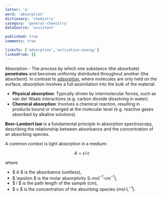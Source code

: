 ```yaml
---
letter: 'a'
word: 'absorption'
dictionary: 'chemistry'
category: 'general-chemistry'
dataSource: 'assistant'

published: true
comments: true

linksTo: ['adsorption','activation-energy']
linkedFrom: []
---
```


<a id="absorption">Absorption</a> - The process by which one substance (the absorbate) **penetrates** and becomes uniformly distributed throughout another (the absorbent). In contrast to [adsorption](#adsorption), where molecules are only held on the surface, absorption involves a full assimilation into the bulk of the material.

- **Physical absorption**: Typically driven by intermolecular forces, such as van der Waals interactions (e.g. carbon dioxide dissolving in water).
- **Chemical absorption**: Involves a chemical reaction, resulting in products bound or changed at the molecular level (e.g. reactive gases absorbed by alkaline solutions).

**Beer-Lambert law** is a fundamental principle in absorption spectroscopy, describing the relationship between absorbance and the concentration of an absorbing species.

A common context is light absorption in a medium:

$$
A = \epsilon \, l \, c
$$

where
- $ A $ is the absorbance (unitless),
- $ \epsilon $ is the molar absorptivity (L·mol$^{-1}$·cm$^{-1}$),
- $ l $ is the path length of the sample (cm),
- $ c $ is the concentration of the absorbing species (mol·L$^{-1}$).
